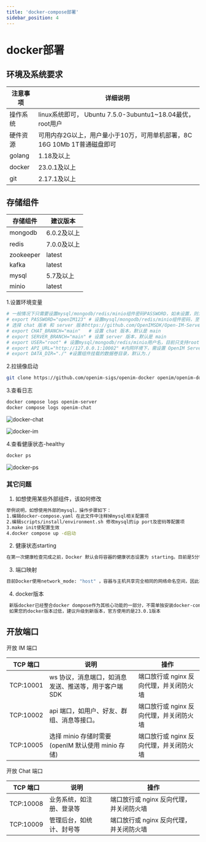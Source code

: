 ```yaml
---
title: 'docker-compose部署'
sidebar_position: 4
---
```



# docker部署

## 环境及系统要求

| 注意事项 | 详细说明                                                     |
| -------- | ------------------------------------------------------------ |
| 操作系统 | linux系统即可， Ubuntu 7.5.0-3ubuntu1~18.04最优，root用户    |
| 硬件资源 | 可用内存2G以上，用户量小于10万，可用单机部署，8C 16G 10Mb 1T普通磁盘即可 |
| golang   | 1.18及以上                                                   |
| docker   | 23.0.1及以上                                                 |
| git      | 2.17.1及以上                                                 |

## 存储组件

| 存储组件  | 建议版本    |
| --------- | ----------- |
| mongodb   | 6.0.2及以上 |
| redis     | 7.0.0及以上 |
| zookeeper | latest      |
| kafka     | latest      |
| mysql     | 5.7及以上   |
| minio     | latest      |


1.设置环境变量
```bash
# 一般情况下只需要设置mysql/mongodb/redis/minio组件密码PASSWORD，如未设置，则为默认密码openIM123
# export PASSWORD="openIM123" # 设置mysql/mongodb/redis/minio组件密码，至少8位，不能包含特殊字符，默认是openIM123 
# 选择 chat 版本 和 server 版本https://github.com/OpenIMSDK/Open-IM-Server/blob/main/docs/conversions/images.md, eg: main, release-v*.* 仅支持3.3/1.3之后的版本，暂时不用设置
# export CHAT_BRANCH="main"   # 设置 chat 版本，默认是 main 
# export SERVER_BRANCH="main" # 设置 server 版本，默认是 main
# export USER="root" # 设置mysql/mongodb/redis/minio用户名，目前只支持root
# export API_URL="http://127.0.0.1:10002" #内网环境下，需设置 OpenIM Server API 提供服务的地址，外网环境下会自动获取
# export DATA_DIR="./" #设置组件挂载的数据卷目录，默认为./
```

2.拉镜像启动

```bash
git clone https://github.com/openim-sigs/openim-docker openim/openim-docker && export openim=$(pwd)/openim && cd $openim/openim-docker  && make init && docker compose up -d
```



3.查看日志

```bash
docker compose logs openim-server
docker compose logs openim-chat
```

![docker-chat](./assets/docker-chat.png)

![docker-im](./assets/docker-im.png)



4.查看健康状态-healthy

```bash
docker ps
```

![docker-ps](./assets/docker-ps.png)



### 其它问题

1. 如想使用某些外部组件，该如何修改

```bash
举例说明，如想使用外部的mysql，操作步骤如下：
1.编辑docker-compose.yaml 在此文件中注释掉mysql相关配置项
2.编辑scripts/install/environment.sh 修改mysql的ip port及密码等配置项
3.make init使配置生效
4.docker compose up -d启动
```

2. 健康状态starting

```bash
在第一次健康检查完成之前，Docker 默认会将容器的健康状态设置为 starting。目前是5分钟检测一次，正常情况下5分钟后会变成healthy状态
```

3. 端口映射

```bash
目前Docker使用network_mode: "host" ，容器与主机共享完全相同的网络命名空间，因此不能映射
```

4. docker版本

```bash
 新版docker已经整合docker dompose作为其核心功能的一部分，不需单独安装docker-compose
 如果您的docker版本过低，建议升级到新版本，官方使用的是23.0.1版本
```


## 开放端口

开放 IM 端口

| TCP 端口  | 说明                                                  | 操作                                    |
| --------- | ----------------------------------------------------- | --------------------------------------- |
| TCP:10001 | ws 协议，消息端口，如消息发送、推送等，用于客户端 SDK | 端口放行或 nginx 反向代理，并关闭防火墙 |
| TCP:10002 | api 端口，如用户、好友、群组、消息等接口。            | 端口放行或 nginx 反向代理，并关闭防火墙 |
| TCP:10005 | 选择 minio 存储时需要(openIM 默认使用 minio 存储)     | 端口放行或 nginx 反向代理，并关闭防火墙 |

开放 Chat 端口

| TCP 端口  | 说明                     | 操作                                    |
| --------- | ------------------------ | --------------------------------------- |
| TCP:10008 | 业务系统，如注册、登录等 | 端口放行或 nginx 反向代理，并关闭防火墙 |
| TCP:10009 | 管理后台，如统计、封号等 | 端口放行或 nginx 反向代理，并关闭防火墙 |
